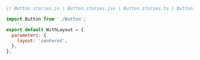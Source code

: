 ```js
// Button.stories.js | Button.stories.jsx | Button.stories.ts | Button.stories.tsx

import Button from './Button';

export default WithLayout = {
  parameters: {
    layout: 'centered',
  },
};
```

